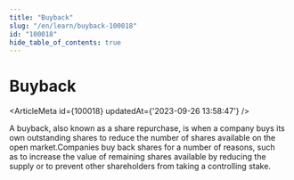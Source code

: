 ```yaml
---
title: "Buyback"
slug: "/en/learn/buyback-100018"
id: "100018"
hide_table_of_contents: true
---
```



# Buyback

<ArticleMeta id={100018} updatedAt={'2023-09-26 13:58:47'} />
<div className='border-solid border-b border-t-0 my-4 border-[var(--ifm-color-gray-300)]' />

A buyback, also known as a share repurchase, is when a company buys its own outstanding shares to reduce the number of shares available on the open market.Companies buy back shares for a number of reasons, such as to increase the value of remaining shares available by reducing the supply or to prevent other shareholders from taking a controlling stake.
